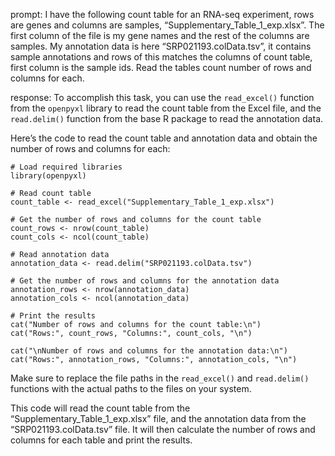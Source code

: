 prompt:
I have the following count table for an RNA-seq experiment, rows are genes and columns are samples, "Supplementary_Table_1_exp.xlsx". The first column of the file is my gene names and the rest of the columns are samples. My annotation data is here  "SRP021193.colData.tsv", it contains sample annotations and rows of this matches the columns of count table, first column is the sample ids. Read the tables count number of rows and columns for each.

response:
To accomplish this task, you can use the `read_excel()` function from the `openpyxl` library to read the count table from the Excel file, and the `read.delim()` function from the base R package to read the annotation data.

Here's the code to read the count table and annotation data and obtain the number of rows and columns for each:

```
# Load required libraries
library(openpyxl)

# Read count table
count_table <- read_excel("Supplementary_Table_1_exp.xlsx")

# Get the number of rows and columns for the count table
count_rows <- nrow(count_table)
count_cols <- ncol(count_table)

# Read annotation data
annotation_data <- read.delim("SRP021193.colData.tsv")

# Get the number of rows and columns for the annotation data
annotation_rows <- nrow(annotation_data)
annotation_cols <- ncol(annotation_data)

# Print the results
cat("Number of rows and columns for the count table:\n")
cat("Rows:", count_rows, "Columns:", count_cols, "\n")

cat("\nNumber of rows and columns for the annotation data:\n")
cat("Rows:", annotation_rows, "Columns:", annotation_cols, "\n")
```

Make sure to replace the file paths in the `read_excel()` and `read.delim()` functions with the actual paths to the files on your system.

This code will read the count table from the "Supplementary_Table_1_exp.xlsx" file, and the annotation data from the "SRP021193.colData.tsv" file. It will then calculate the number of rows and columns for each table and print the results.
